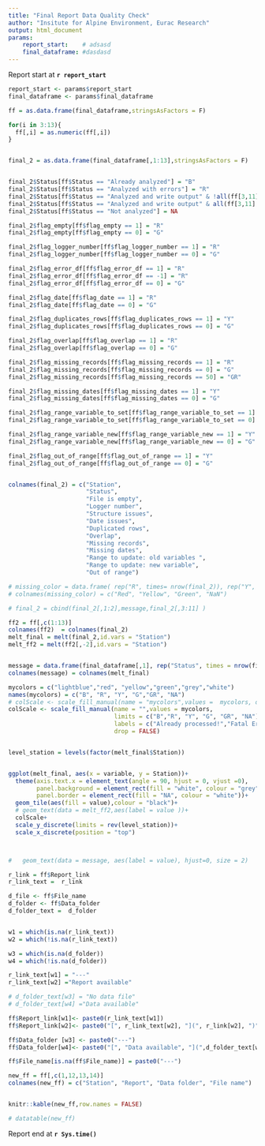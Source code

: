 ```yaml
---
title: "Final Report Data Quality Check"
author: "Insitute for Alpine Environment, Eurac Research"
output: html_document
params:
    report_start:    # adsasd    
    final_dataframe: #dasdasd
---
```



Report start at **`r report_start`**

```r

report_start <- params$report_start
final_dataframe <- params$final_dataframe

```




<!-- aggiungere parte tabella che per ogni file ho la flag_df -->

```r

ff = as.data.frame(final_dataframe,stringsAsFactors = F)

for(i in 3:13){
  ff[,i] = as.numeric(ff[,i])
}


final_2 = as.data.frame(final_dataframe[,1:13],stringsAsFactors = F)


final_2$Status[ff$Status == "Already analyzed"] = "B" 
final_2$Status[ff$Status == "Analyzed with errors"] = "R" 
final_2$Status[ff$Status == "Analyzed and write output" & !all(ff[3,11] == 0)] = "Y" 
final_2$Status[ff$Status == "Analyzed and write output" & all(ff[3,11] == 0)] = "G" 
final_2$Status[ff$Status == "Not analyzed"] = NA

final_2$flag_empty[ff$flag_empty == 1] = "R" 
final_2$flag_empty[ff$flag_empty == 0] = "G"

final_2$flag_logger_number[ff$flag_logger_number == 1] = "R"
final_2$flag_logger_number[ff$flag_logger_number == 0] = "G"

final_2$flag_error_df[ff$flag_error_df == 1] = "R"
final_2$flag_error_df[ff$flag_error_df == -1] = "R" 
final_2$flag_error_df[ff$flag_error_df == 0] = "G"

final_2$flag_date[ff$flag_date == 1] = "R" 
final_2$flag_date[ff$flag_date == 0] = "G"

final_2$flag_duplicates_rows[ff$flag_duplicates_rows == 1] = "Y" 
final_2$flag_duplicates_rows[ff$flag_duplicates_rows == 0] = "G"

final_2$flag_overlap[ff$flag_overlap == 1] = "R" 
final_2$flag_overlap[ff$flag_overlap == 0] = "G"

final_2$flag_missing_records[ff$flag_missing_records == 1] = "R" 
final_2$flag_missing_records[ff$flag_missing_records == 0] = "G"
final_2$flag_missing_records[ff$flag_missing_records == 50] = "GR"

final_2$flag_missing_dates[ff$flag_missing_dates == 1] = "Y" 
final_2$flag_missing_dates[ff$flag_missing_dates == 0] = "G"

final_2$flag_range_variable_to_set[ff$flag_range_variable_to_set == 1] = "Y" 
final_2$flag_range_variable_to_set[ff$flag_range_variable_to_set == 0] = "G"

final_2$flag_range_variable_new[ff$flag_range_variable_new == 1] = "Y" 
final_2$flag_range_variable_new[ff$flag_range_variable_new == 0] = "G"

final_2$flag_out_of_range[ff$flag_out_of_range == 1] = "Y" 
final_2$flag_out_of_range[ff$flag_out_of_range == 0] = "G"


colnames(final_2) = c("Station",
                      "Status",
                      "File is empty",
                      "Logger number",
                      "Structure issues",
                      "Date issues",
                      "Duplicated rows",
                      "Overlap",
                      "Missing records",
                      "Missing dates",
                      "Range to update: old variables ",
                      "Range to update: new variable",
                      "Out of range")

# missing_color = data.frame( rep("R", times= nrow(final_2)), rep("Y", times= nrow(final_2)),rep("G", times= nrow(final_2)),rep(NA, times= nrow(final_2)))
# colnames(missing_color) = c("Red", "Yellow", "Green", "NaN")

# final_2 = cbind(final_2[,1:2],message,final_2[,3:11] )

ff2 = ff[,c(1:13)]
colnames(ff2)  = colnames(final_2)
melt_final = melt(final_2,id.vars = "Station")
melt_ff2 = melt(ff2[,-2],id.vars = "Station")


message = data.frame(final_dataframe[,1], rep("Status", times = nrow(final_dataframe)), final_dataframe [,2])
colnames(message) = colnames(melt_final)

mycolors = c("lightblue","red", "yellow","green","grey","white")
names(mycolors) = c("B", "R", "Y", "G","GR", "NA")
# colScale <- scale_fill_manual(name = "mycolors",values =  mycolors, drop = FALSE)
colScale <- scale_fill_manual(name = "",values = mycolors,
                              limits = c("B","R", "Y", "G", "GR", "NA"),
                              labels = c("Already processed!","Fatal Error!", "Warning!", "OK!","Check disabled!", "Not Evaluated!"),
                              drop = FALSE)


level_station = levels(factor(melt_final$Station))


ggplot(melt_final, aes(x = variable, y = Station))+
  theme(axis.text.x = element_text(angle = 90, hjust = 0, vjust =0),
        panel.background = element_rect(fill = "white", colour = "grey"),
        panel.border = element_rect(fill = "NA", colour = "white"))+
  geom_tile(aes(fill = value),colour = "black")+
  # geom_text(data = melt_ff2,aes(label = value ))+
  colScale+
  scale_y_discrete(limits = rev(level_station))+
  scale_x_discrete(position = "top")



#   geom_text(data = message, aes(label = value), hjust=0, size = 2)


```

```r
r_link = ff$Report_link
r_link_text =  r_link

d_file <- ff$File_name
d_folder <- ff$Data_folder
d_folder_text =  d_folder


w1 = which(is.na(r_link_text))
w2 = which(!is.na(r_link_text))

w3 = which(is.na(d_folder))
w4 = which(!is.na(d_folder))

r_link_text[w1] = "---"
r_link_text[w2] ="Report available"

# d_folder_text[w3] = "No data file"
# d_folder_text[w4] ="Data available"

ff$Report_link[w1]<- paste0(r_link_text[w1])
ff$Report_link[w2]<- paste0("[", r_link_text[w2], "](", r_link[w2], ")")

ff$Data_folder [w3] <- paste0("---")
ff$Data_folder[w4]<- paste0("[", "Data available", "](",d_folder_text[w4], ")")

ff$File_name[is.na(ff$File_name)] = paste0("---")

new_ff = ff[,c(1,12,13,14)]
colnames(new_ff) = c("Station", "Report", "Data folder", "File name")


knitr::kable(new_ff,row.names = FALSE)

# datatable(new_ff)
```



Report end at **`r Sys.time()`**
